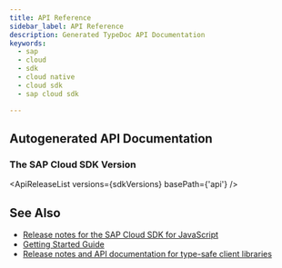 ```yaml
---
title: API Reference
sidebar_label: API Reference
description: Generated TypeDoc API Documentation
keywords:
  - sap
  - cloud
  - sdk
  - cloud native
  - cloud sdk
  - sap cloud sdk

---
```




<BuildBadge /> <LicenseBadge />

## Autogenerated API Documentation

### The SAP Cloud SDK Version

<!-- vale off -->

<ApiReleaseList versions={sdkVersions} basePath={'api'} />

<!-- vale on -->

## See Also

- [Release notes for the SAP Cloud SDK for JavaScript](https://github.com/SAP/cloud-sdk-js/releases)
- [Getting Started Guide](getting-started)
- [Release notes and API documentation for type-safe client libraries](release-notes-sap-cloud-sdk-for-javascript-and-typescript)
